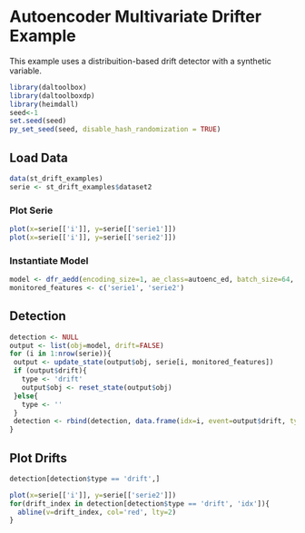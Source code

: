 # Autoencoder Multivariate Drifter Example

This example uses a distribuition-based drift detector with a synthetic variable.

```r
library(daltoolbox)
library(daltoolboxdp)
library(heimdall)
seed<-1
set.seed(seed)
py_set_seed(seed, disable_hash_randomization = TRUE)
```

## Load Data

```r
data(st_drift_examples)
serie <- st_drift_examples$dataset2
```

### Plot Serie

```r
plot(x=serie[['i']], y=serie[['serie1']])
plot(x=serie[['i']], y=serie[['serie2']])
```

### Instantiate Model

```r
model <- dfr_aedd(encoding_size=1, ae_class=autoenc_ed, batch_size=64, monitoring_step=10, window_size=256)
monitored_features <- c('serie1', 'serie2')
```

## Detection

```r
detection <- NULL
output <- list(obj=model, drift=FALSE)
for (i in 1:nrow(serie)){
 output <- update_state(output$obj, serie[i, monitored_features])
 if (output$drift){
   type <- 'drift'
   output$obj <- reset_state(output$obj)
 }else{
   type <- ''
 }
 detection <- rbind(detection, data.frame(idx=i, event=output$drift, type=type))
}
```

## Plot Drifts

```r
detection[detection$type == 'drift',]
```

```r
plot(x=serie[['i']], y=serie[['serie2']])
for(drift_index in detection[detection$type == 'drift', 'idx']){
  abline(v=drift_index, col='red', lty=2)
}
```
